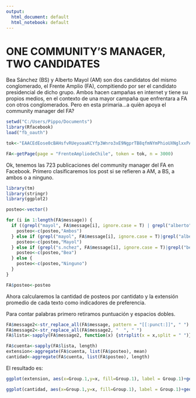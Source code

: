 ---
output:
  html_document: default
  html_notebook: default
---

# ONE COMMUNITY'S MANAGER, TWO CANDIDATES


Bea Sánchez (BS) y Alberto Mayol (AM) son dos candidatos del mismo conglomerado, el Frente Amplio (FA), compitiendo por ser el candidato presidencial de dicho grupo. Ambos hacen campañas en internet y tiene su propios medios, en el contexto de una mayor campaña que enfrentara a FA con otros conglomerados. Pero en esta primaria...a quièn apoya el community manager del FA?

```{r}
setwd("C:/Users/Pippo/Documents")
library(Rfacebook)
load("fb_oauth")

tok<-"EAACEdEose0cBAHsfvRUeyoaaKCYfp3Wnro3xE9NgprTB8qfmNYmPhioUXNglxxPAGx0uZC9aVA5VhpsCqmsAPDzWoDUZAEksRlHdPRwpSoeJP4YLB5nvzXaqo3bgdQx4B8gWCHgsgjZCTBQjvZCArLNwRyJjvVJgSM0zjJRKXJBg7GEihbzWFUFRbtEawrkZD"

FA<-getPage(page = "FrenteAmpliodeChile", token = tok, n = 3000)

```

Ok, tenemos las 723 publicaciones del community manager del FA en Facebook. Primero clasificaremos los post si se refieren a AM, a BS, a ambos o a ninguno.

```{r}
library(tm)
library(stringr)
library(ggplot2)

```
```{r}
posteo<-vector()

for (i in 1:length(FA$message)) {
  if ((grepl("mayol", FA$message[i], ignore.case = T) | grepl("alberto", FA$message[i])) && (grepl("bea", FA$message[i]) | grepl("s.nchez", FA$message[i]))) {
    posteo<-c(posteo,"Ambos")
  } else if (grepl("mayol", FA$message[i], ignore.case = T)|grepl("alberto", FA$message[i], ignore.case = T)) {
    posteo<-c(posteo,"Mayol")
  } else if (grepl("s.nchez", FA$message[i], ignore.case = T)|grepl("bea", FA$message[i], ignore.case = T)) {
    posteo<-c(posteo,"Bea")
  } else {
    posteo<-c(posteo,"Ninguno")
  }
}

FA$posteo<-posteo


```

Ahora calcularemos la cantidad de posteos por cantidato y la extensión promedio de cada texto como indicadores de preferencia.

Para contar palabras primero retiramos puntuación y espacios dobles.

```{r}

FA$message2<-str_replace_all(FA$message, pattern = "[[:punct:]]", " ")
FA$message2<-str_replace_all(FA$message2, "  ", " ")
FA$lista<-sapply(FA$message2, function(x) {strsplit(x = x,split = " ")})

FA$cuenta<-sapply(FA$lista, length)
extension<-aggregate(FA$cuenta, list(FA$posteo), mean)
cantidad<-aggregate(FA$cuenta, list(FA$posteo), length)
```

El resultado es:

```{r}
ggplot(extension, aes(x=Group.1,y=x, fill=Group.1), label = Group.1)+geom_col()+ xlab("Candidato") + ylab("Palabras promedio por post")+ geom_text(aes(label=x), color= "white", vjust=1.2)
```

```{r}
ggplot(cantidad, aes(x=Group.1,y=x, fill=Group.1), label = Group.1)+geom_col()+ xlab("Candidato") + ylab("Cantidad de post")+ geom_text(aes(label=x), color= "white", vjust=1.2)
```

